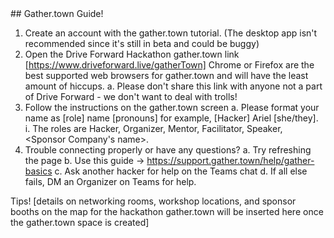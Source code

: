 <Container>
## Gather.town Guide!

1.	Create an account with the gather.town tutorial. (The desktop app isn't recommended since it's still in beta and could be buggy)
2.	Open the Drive Forward Hackathon gather.town link [https://www.driveforward.live/gatherTown] Chrome or Firefox are the best supported web browsers for gather.town and will have the least amount of hiccups.
    a.	Please don't share this link with anyone not a part of Drive Forward - we don't want to deal with trolls!
3.	Follow the instructions on the gather.town screen
    a.	Please format your name as [role] name [pronouns] for example, [Hacker] Ariel [she/they].
        i.	The roles are Hacker, Organizer, Mentor, Facilitator, Speaker, <Sponsor Company's name>.
4.	Trouble connecting properly or have any questions?
    a.	Try refreshing the page
    b.	Use this guide → https://support.gather.town/help/gather-basics
    c.	Ask another hacker for help on the Teams chat
    d.	If all else fails, DM an Organizer on Teams for help.


Tips!
[details on networking rooms, workshop locations, and sponsor booths on the map for the hackathon gather.town will be inserted here once the gather.town space is created]
</Container>
